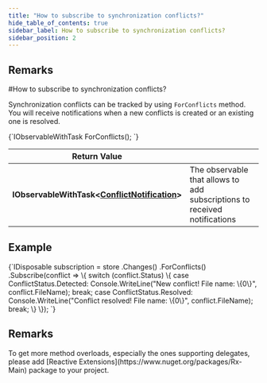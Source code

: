 ---
title: "How to subscribe to synchronization conflicts?"
hide_table_of_contents: true
sidebar_label: How to subscribe to synchronization conflicts?
sidebar_position: 2
---




## Remarks
<LanguageSwitcher supportedLanguages={supportedLanguages} />
<LanguageContent language="csharp">
#How to subscribe to synchronization conflicts?

Synchronization conflicts can be tracked by using `ForConflicts` method. You will receive notifications when a new conflicts is created or an existing one is resolved.



<TabItem value="for_conflicts_1" label="for_conflicts_1">
<CodeBlock language="csharp">
{`IObservableWithTask<ConflictNotification> ForConflicts();
`}
</CodeBlock>
</TabItem>


| Return Value | |
| ------------- | ------------- |
| **IObservableWithTask&lt;[ConflictNotification](../../../glossary/conflict-notification.mdx)&gt;** | The observable that allows to add subscriptions to received notifications |

## Example

<TabItem value="for_conflicts_2" label="for_conflicts_2">
<CodeBlock language="csharp">
{`IDisposable subscription = store
	.Changes()
	.ForConflicts()
	.Subscribe(conflict =>
	\{
		switch (conflict.Status)
		\{
			case ConflictStatus.Detected:
				Console.WriteLine("New conflict! File name: \{0\}", conflict.FileName);
				break;
			case ConflictStatus.Resolved:
				Console.WriteLine("Conflict resolved! File name: \{0\}", conflict.FileName);
				break;
		\}
	\});
`}
</CodeBlock>
</TabItem>

## Remarks

<Admonition type="info" title="Info">
To get more method overloads, especially the ones supporting delegates, please add [Reactive Extensions](https://www.nuget.org/packages/Rx-Main) package to your project.
</Admonition>

</LanguageContent>

<!---

-->